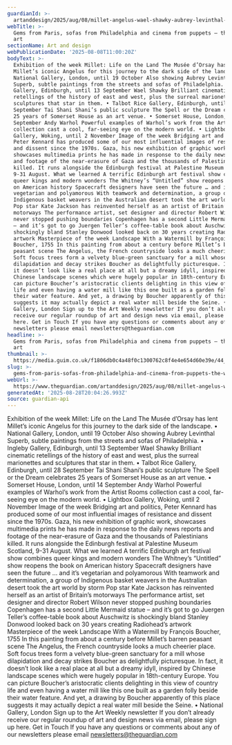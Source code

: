 ```yaml
---
guardianId: >-
  artanddesign/2025/aug/08/millet-angelus-wael-shawky-aubrey-levinthal-the-week-in-art
webTitle: >-
  Gems from Paris, sofas from Philadelphia and cinema from puppets – the week in
  art
sectionName: Art and design
webPublicationDate: '2025-08-08T11:00:20Z'
bodyText: >-
  Exhibition of the week Millet: Life on the Land The Musée d’Orsay has lent
  Millet’s iconic Angelus for this journey to the dark side of the landscape. •
  National Gallery, London, until 19 October Also showing Aubrey Levinthal
  Superb, subtle paintings from the streets and sofas of Philadelphia. • Ingleby
  Gallery, Edinburgh, until 13 September Wael Shawky Brilliant cinematic
  retellings of the history of east and west, plus the surreal marionettes and
  sculptures that star in them. • Talbot Rice Gallery, Edinburgh, until 28
  September Tai Shani Shani’s public sculpture The Spell or the Dream celebrates
  25 years of Somerset House as an art venue. • Somerset House, London, until 14
  September Andy Warhol Powerful examples of Warhol’s work from the Artist Rooms
  collection cast a cool, far-seeing eye on the modern world. • Lightbox
  Gallery, Woking, until 2 November Image of the week Bridging art and politics,
  Peter Kennard has produced some of our most influential images of resistance
  and dissent since the 1970s. Gaza, his new exhibition of graphic work,
  showcases multimedia prints he has made in response to the daily news reports
  and footage of the near-erasure of Gaza and the thousands of Palestinians
  killed. It runs alongside the Edinburgh festival at Palestine Museum Scotland,
  9-31 August. What we learned A terrific Edinburgh art festival show combines
  queer kings and modern wonders The Whitney’s “Untitled” show reopens the book
  on American history Spacecraft designers have seen the future … and it’s
  vegetarian and polyamorous With teamwork and determination, a group of
  Indigenous basket weavers in the Australian desert took the art world by storm
  Pop star Kate Jackson has reinvented herself as an artist of Britain’s
  motorways The performance artist, set designer and director Robert Wilson
  never stopped pushing boundaries Copenhagen has a second Little Mermaid statue
  – and it’s got to go Juergen Teller’s coffee-table book about Auschwitz is
  shockingly bland Stanley Donwood looked back on 30 years creating Radiohead’s
  artwork Masterpiece of the week Landscape With a Watermill by François
  Boucher, 1755 In this painting from about a century before Millet’s barren
  peasant scene The Angelus, the French countryside looks a much cheerier place.
  Soft focus trees form a velvety blue-green sanctuary for a mill whose
  dilapidation and decay strikes Boucher as delightfully picturesque. In fact,
  it doesn’t look like a real place at all but a dreamy idyll, inspired by
  Chinese landscape scenes which were hugely popular in 18th-century Europe. You
  can picture Boucher’s aristocratic clients delighting in this view of country
  life and even having a water mill like this one built as a garden folly beside
  their water feature. And yet, a drawing by Boucher apparently of this place
  suggests it may actually depict a real water mill beside the Seine. • National
  Gallery, London Sign up to the Art Weekly newsletter If you don’t already
  receive our regular roundup of art and design news via email, please sign up
  here. Get in Touch If you have any questions or comments about any of our
  newsletters please email newsletters@theguardian.com
headline: >-
  Gems from Paris, sofas from Philadelphia and cinema from puppets – the week in
  art
thumbnail: >-
  https://media.guim.co.uk/f1806db0c4a48f0c1300762c8f4e4e654d60e39e/44_44_2627_2101/500.jpg
slug: >-
  gems-from-paris-sofas-from-philadelphia-and-cinema-from-puppets-the-week-in-art
webUrl: >-
  https://www.theguardian.com/artanddesign/2025/aug/08/millet-angelus-wael-shawky-aubrey-levinthal-the-week-in-art
generatedAt: '2025-08-28T20:04:26.993Z'
source: guardian-api
---
```

Exhibition of the week Millet: Life on the Land The Musée d’Orsay has lent Millet’s iconic Angelus for this journey to the dark side of the landscape. • National Gallery, London, until 19 October Also showing Aubrey Levinthal Superb, subtle paintings from the streets and sofas of Philadelphia. • Ingleby Gallery, Edinburgh, until 13 September Wael Shawky Brilliant cinematic retellings of the history of east and west, plus the surreal marionettes and sculptures that star in them. • Talbot Rice Gallery, Edinburgh, until 28 September Tai Shani Shani’s public sculpture The Spell or the Dream celebrates 25 years of Somerset House as an art venue. • Somerset House, London, until 14 September Andy Warhol Powerful examples of Warhol’s work from the Artist Rooms collection cast a cool, far-seeing eye on the modern world. • Lightbox Gallery, Woking, until 2 November Image of the week Bridging art and politics, Peter Kennard has produced some of our most influential images of resistance and dissent since the 1970s. Gaza, his new exhibition of graphic work, showcases multimedia prints he has made in response to the daily news reports and footage of the near-erasure of Gaza and the thousands of Palestinians killed. It runs alongside the Edinburgh festival at Palestine Museum Scotland, 9-31 August. What we learned A terrific Edinburgh art festival show combines queer kings and modern wonders The Whitney’s “Untitled” show reopens the book on American history Spacecraft designers have seen the future … and it’s vegetarian and polyamorous With teamwork and determination, a group of Indigenous basket weavers in the Australian desert took the art world by storm Pop star Kate Jackson has reinvented herself as an artist of Britain’s motorways The performance artist, set designer and director Robert Wilson never stopped pushing boundaries Copenhagen has a second Little Mermaid statue – and it’s got to go Juergen Teller’s coffee-table book about Auschwitz is shockingly bland Stanley Donwood looked back on 30 years creating Radiohead’s artwork Masterpiece of the week Landscape With a Watermill by François Boucher, 1755 In this painting from about a century before Millet’s barren peasant scene The Angelus, the French countryside looks a much cheerier place. Soft focus trees form a velvety blue-green sanctuary for a mill whose dilapidation and decay strikes Boucher as delightfully picturesque. In fact, it doesn’t look like a real place at all but a dreamy idyll, inspired by Chinese landscape scenes which were hugely popular in 18th-century Europe. You can picture Boucher’s aristocratic clients delighting in this view of country life and even having a water mill like this one built as a garden folly beside their water feature. And yet, a drawing by Boucher apparently of this place suggests it may actually depict a real water mill beside the Seine. • National Gallery, London Sign up to the Art Weekly newsletter If you don’t already receive our regular roundup of art and design news via email, please sign up here. Get in Touch If you have any questions or comments about any of our newsletters please email newsletters@theguardian.com
